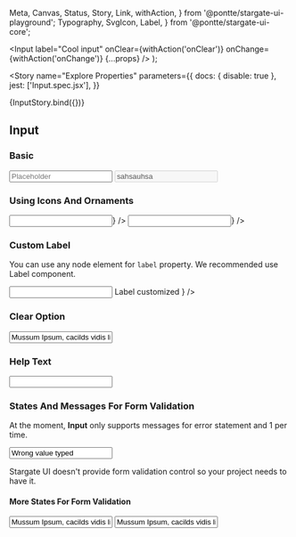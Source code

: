   Meta,
  Canvas,
  Status,
  Story,
  Link,
  withAction,
} from '@pontte/stargate-ui-playground';
  Typography,
  SvgIcon,
  Label,
} from '@pontte/stargate-ui-core';


  <Input
    label="Cool input"
    onClear={withAction('onClear')}
    onChange={withAction('onChange')}
    {...props}
  />
);

<Meta title="Core/Form Elements/Input" component={Input} />

<Story
  name="Explore Properties"
  parameters={{
    docs: { disable: true },
    jest: ['Input.spec.jsx'],
  }}
>
  {InputStory.bind({})}
</Story>

## Input

<Status type="rc" />

### Basic

<Canvas>
  <Input
    label="Default"
    placeholder="Placeholder"
  />
  <Input
    label="Disabled"
    placeholder="Placeholder"
    disabled
    value="sahsauhsa"
  />
</Canvas>

### Using Icons And Ornaments

<Canvas>
  <Input
    label="Icon at start of input"
    componentAtStart={<SvgIconClose />}
  />
  <Input
    label="Icon at end of input"
    componentAtEnd={<SvgIconClose />}
  />
</Canvas>

### Custom Label

You can use any node element for `label` property. We recommended use <Link kind="core-label--page">Label</Link> component.

<Canvas>
  <Input
    label={
      <Label>
        <SvgIconClose />
        Label customized
      </Label>
    }
  />
</Canvas>

### Clear Option

<Canvas>
  <Input
    label="Input with clear option"
    value="Mussum Ipsum, cacilds vidis litro abertis."
    clear
  />
</Canvas>

### Help Text

<Canvas>
  <Input
    label="Input with clear option"
    helper="Mussum Ipsum, cacilds vidis litro abertis. Atirei o pau no gatis, per gatis num morreus. Interagi no mé, cursus quis, vehicula ac nisi. Mé faiz elementum girarzis, nisi eros vermeio. Nec orci ornare consequat. Praesent lacinia ultrices consectetur. Sed non ipsum felis."
  />
</Canvas>

### States And Messages For Form Validation

At the moment, **Input** only supports messages for error statement and 1 per time.

<Canvas>
  <Input
    label="Input With Error"
    value="Wrong value typed"
    error
    errorMessage="Mussum Ipsum, cacilds vidis litro abertis."
  />
</Canvas>

Stargate UI doesn't provide form validation control so your project needs to have it.

#### More States For Form Validation

<Canvas>
  <Input
    label="Input with success state"
    value="Mussum Ipsum, cacilds vidis litro abertis."
    color="success"
  />
  <Input
    label="Input with warning state"
    value="Mussum Ipsum, cacilds vidis litro abertis."
    color="warning"
  />
</Canvas>
